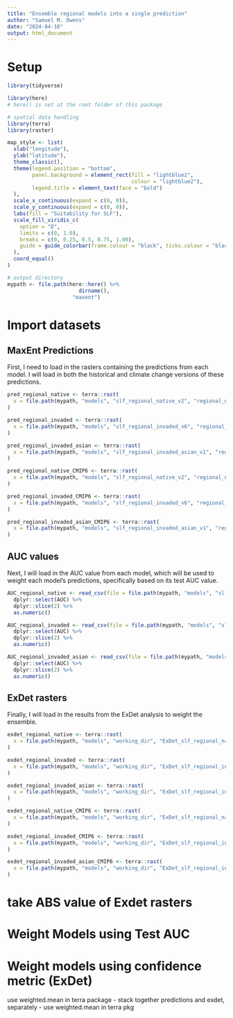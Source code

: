 ```yaml
---
title: "Ensemble regional models into a single prediction"
author: "Samuel M. Owens"
date: "2024-04-10"
output: html_document
---
```


# Setup

```r

library(tidyverse)

library(here) 
# here() is set at the root folder of this package

# spatial data handling
library(terra)
library(raster)


```

```r

map_style <- list(
  xlab("longitude"),
  ylab("latitude"),
  theme_classic(),
  theme(legend.position = "bottom",
        panel.background = element_rect(fill = "lightblue2",
                                        colour = "lightblue2"),
        legend.title = element_text(face = "bold")
  ),
  scale_x_continuous(expand = c(0, 0)),
  scale_y_continuous(expand = c(0, 0)),
  labs(fill = "Suitability for SLF"),
  scale_fill_viridis_c(
    option = "D",
    limits = c(0, 1.0),
    breaks = c(0, 0.25, 0.5, 0.75, 1.00),
    guide = guide_colorbar(frame.colour = "black", ticks.colour = "black", barwidth = 20)
  ),
  coord_equal()
)

```

```r

# output directory
mypath <- file.path(here::here() %>% 
                       dirname(),
                     "maxent")

```

# Import datasets

## MaxEnt Predictions

First, I need to load in the rasters containing the predictions from each model. I will load in both the historical and climate change versions of these predictions.

```r

pred_regional_native <- terra::rast(
  x = file.path(mypath, "models", "slf_regional_native_v2", "regional_native_pred_suit_clamped_cloglog_globe_1981-2010.asc")
)

pred_regional_invaded <- terra::rast(
  x = file.path(mypath, "models", "slf_regional_invaded_v6", "regional_invaded_pred_suit_clamped_cloglog_globe_1981-2010.asc")
)

pred_regional_invaded_asian <- terra::rast(
  x = file.path(mypath, "models", "slf_regional_invaded_asian_v1", "regional_invaded_asian_pred_suit_clamped_cloglog_globe_1981-2010.asc")
)


```

```r

pred_regional_native_CMIP6 <- terra::rast(
  x = file.path(mypath, "models", "slf_regional_native_v2", "regional_native_pred_suit_clamped_cloglog_globe_2041-2070_GFDL_ssp370.asc")
)

pred_regional_invaded_CMIP6 <- terra::rast(
  x = file.path(mypath, "models", "slf_regional_invaded_v6", "regional_invaded_pred_suit_clamped_cloglog_globe_2041-2070_GFDL_ssp370.asc")
)

pred_regional_invaded_asian_CMIP6 <- terra::rast(
  x = file.path(mypath, "models", "slf_regional_invaded_asian_v1", "regional_invaded_asian_pred_suit_clamped_cloglog_globe_2041-2070_GFDL_ssp370.asc")
)


```

## AUC values

Next, I will load in the AUC value from each model, which will be used to weight each model's predictions, specifically based on its test AUC value. 

```r

AUC_regional_native <- read_csv(file = file.path(mypath, "models", "slf_regional_native_v2", "regional_native_AUC_TSS.csv")) %>%
  dplyr::select(AUC) %>%
  dplyr::slice(2) %>%
  as.numeric()

AUC_regional_invaded <- read_csv(file = file.path(mypath, "models", "slf_regional_invaded_v6", "regional_invaded_AUC_TSS.csv")) %>%
  dplyr::select(AUC) %>%
  dplyr::slice(2) %>%
  as.numeric()

AUC_regional_invaded_asian <- read_csv(file = file.path(mypath, "models", "slf_regional_invaded_asian_v1", "regional_invaded_asian_AUC_TSS.csv")) %>%
  dplyr::select(AUC) %>%
  dplyr::slice(2) %>%
  as.numeric()

```

## ExDet rasters

Finally, I will load in the results from the ExDet analysis to weight the ensemble.

```r

exdet_regional_native <- terra::rast(
  x = file.path(mypath, "models", "working_dir", "ExDet_slf_regional_native_v2_background_projGlobe.tif")
)

exdet_regional_invaded <- terra::rast(
  x = file.path(mypath, "models", "working_dir", "ExDet_slf_regional_invaded_v6_background_projGlobe.tif")
)

exdet_regional_invaded_asian <- terra::rast(
  x = file.path(mypath, "models", "working_dir", "ExDet_slf_regional_invaded_asian_v1_background_projGlobe.tif")
)


```

```r

exdet_regional_native_CMIP6 <- terra::rast(
  x = file.path(mypath, "models", "working_dir", "ExDet_slf_regional_native_v2_background_projGlobe_2041-2070_ssp370_GFDL.tif")
)

exdet_regional_invaded_CMIP6 <- terra::rast(
  x = file.path(mypath, "models", "working_dir", "ExDet_slf_regional_invaded_v6_background_projGlobe_2041-2070_ssp370_GFDL.tif")
)

exdet_regional_invaded_asian_CMIP6 <- terra::rast(
  x = file.path(mypath, "models", "working_dir", "ExDet_slf_regional_invaded_asian_v1_background_projGlobe_2041-2070_ssp370_GFDL.tif")
)

```

# take ABS value of Exdet rasters



# Weight Models using Test AUC



# Weight models using confidence metric (ExDet)

use weighted.mean in terra package
- stack together predictions and exdet, separately
- use weighted.mean in terra pkg

